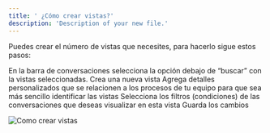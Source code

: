 ```yaml
---
title: ' ¿Cómo crear vistas?'
description: 'Description of your new file.'
---
```

Puedes crear el número de vistas que necesites, para hacerlo sigue estos pasos:

<Steps>
  <Step title="Ve a Inbox">
    En la barra de conversaciones selecciona la opción debajo de “buscar” con la vistas seleccionadas. 
  </Step>
  <Step title="Da click en crear vista">
  Crea una nueva vista
  </Step>
  <Step title="Agrega los detalles como nombre y descripción">
  Agrega detalles personalizados que se relacionen a los procesos de tu equipo para que sea más sencillo identificar las vistas
  </Step>
   <Step title="Aplica filtros">
   Selecciona los filtros (condiciones) de las conversaciones que deseas visualizar en esta vista
  </Step>
   <Step title="Guarda tu vista">
   Guarda los cambios
  </Step>
</Steps>

![Como crear vistas](https://hilos-media.s3.us-east-2.amazonaws.com/mintlify/guides/new-agent/organize-conversations/2.3como-crear-vistas.jpeg)